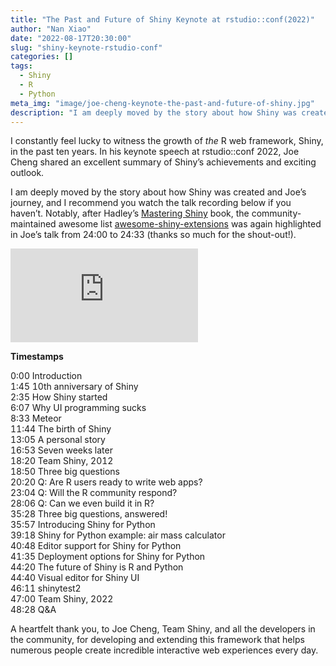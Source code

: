 ```yaml
---
title: "The Past and Future of Shiny Keynote at rstudio::conf(2022)"
author: "Nan Xiao"
date: "2022-08-17T20:30:00"
slug: "shiny-keynote-rstudio-conf"
categories: []
tags:
  - Shiny
  - R
  - Python
meta_img: "image/joe-cheng-keynote-the-past-and-future-of-shiny.jpg"
description: "I am deeply moved by the story about how Shiny was created and Joe's journey."
---
```


I constantly feel lucky to witness the growth of _the_ R web framework,
Shiny, in the past ten years.
In his keynote speech at rstudio::conf 2022, Joe Cheng shared an excellent
summary of Shiny's achievements and exciting outlook.

I am deeply moved by the story about how Shiny was created and Joe's journey,
and I recommend you watch the talk recording below if you haven't.
Notably, after Hadley's [Mastering Shiny](https://mastering-shiny.org/basic-ui.html) book,
the community-maintained awesome list
[awesome-shiny-extensions](https://github.com/nanxstats/awesome-shiny-extensions)
was again highlighted in Joe's talk from 24:00 to 24:33
(thanks so much for the shout-out!).

<div class="ratio ratio-16x9">
<iframe src="https://www.youtube-nocookie.com/embed/HpqLXB_TnpI" title="YouTube video player" frameborder="0" allow="accelerometer; autoplay; clipboard-write; encrypted-media; gyroscope; picture-in-picture" allowfullscreen></iframe>
</div>

<p></p>

<style>
.timestamps {
  font-variant-numeric: tabular-nums;
}
.timestamps ul {
  list-style-type: none;
  padding: 0;
  margin: 0;
}
.content .markdown li {
  margin-top: 0;
  margin-bottom: 0;
}
</style>

**Timestamps**

<div class="timestamps">
- 0:00 Introduction
- 1:45 10th anniversary of Shiny
- 2:35 How Shiny started
- 6:07 Why UI programming sucks
- 8:33 Meteor
- 11:44 The birth of Shiny
- 13:05 A personal story
- 16:53 Seven weeks later
- 18:20 Team Shiny, 2012
- 18:50 Three big questions
- 20:20 Q: Are R users ready to write web apps?
- 23:04 Q: Will the R community respond?
- 28:06 Q: Can we even build it in R?
- 35:28 Three big questions, answered!
- 35:57 Introducing Shiny for Python
- 39:18 Shiny for Python example: air mass calculator
- 40:48 Editor support for Shiny for Python
- 41:35 Deployment options for Shiny for Python
- 44:20 The future of Shiny is R and Python
- 44:40 Visual editor for Shiny UI
- 46:11 shinytest2
- 47:00 Team Shiny, 2022
- 48:28 Q&A
</div>

<p></p>

A heartfelt thank you, to Joe Cheng, Team Shiny, and all the developers
in the community, for developing and extending this framework that helps
numerous people create incredible interactive web experiences every day.
